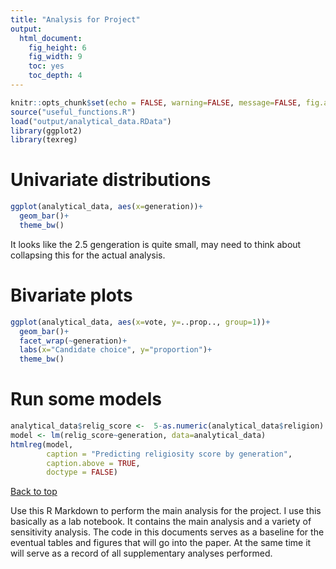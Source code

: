 ```yaml
---
title: "Analysis for Project"
output: 
  html_document: 
    fig_height: 6
    fig_width: 9
    toc: yes
    toc_depth: 4
---
```


```r
knitr::opts_chunk$set(echo = FALSE, warning=FALSE, message=FALSE, fig.align="center")
source("useful_functions.R")
load("output/analytical_data.RData")
library(ggplot2)
library(texreg)
```

# Univariate distributions

```r
ggplot(analytical_data, aes(x=generation))+
  geom_bar()+
  theme_bw()
```

It looks like the 2.5 gengeration is quite small, may need to think about collapsing this for the actual analysis.

# Bivariate plots

```r
ggplot(analytical_data, aes(x=vote, y=..prop.., group=1))+
  geom_bar()+
  facet_wrap(~generation)+
  labs(x="Candidate choice", y="proportion")+
  theme_bw()
```

# Run some models

```r
analytical_data$relig_score <-  5-as.numeric(analytical_data$religion)
model <- lm(relig_score~generation, data=analytical_data)
htmlreg(model, 
        caption = "Predicting religiosity score by generation",
        caption.above = TRUE,
        doctype = FALSE)
```

<a href="#top">Back to top</a>

Use this R Markdown to perform the main analysis for the project. I use this basically as a lab notebook. It contains the main analysis and a variety of sensitivity analysis. The code in this documents serves as a baseline for the eventual tables and figures that will go into the paper. At the same time it will serve as a record of all supplementary analyses performed. 